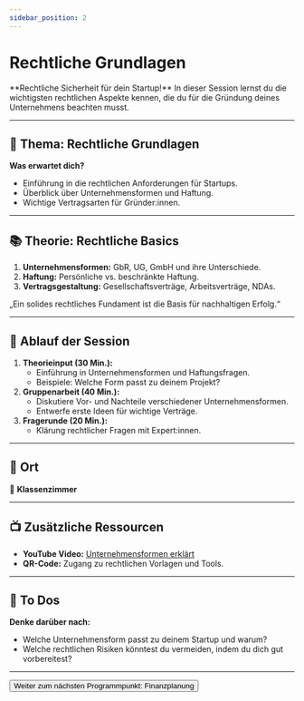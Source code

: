 ```yaml
---
sidebar_position: 2
---
```


# Rechtliche Grundlagen

<Admonition type="info" icon="📑">
  **Rechtliche Sicherheit für dein Startup!** In dieser Session lernst du die
  wichtigsten rechtlichen Aspekte kennen, die du für die Gründung deines
  Unternehmens beachten musst.
</Admonition>

---

## 🎯 **Thema:** Rechtliche Grundlagen

**Was erwartet dich?**

- Einführung in die rechtlichen Anforderungen für Startups.
- Überblick über Unternehmensformen und Haftung.
- Wichtige Vertragsarten für Gründer:innen.

---

## 📚 **Theorie: Rechtliche Basics**

1. **Unternehmensformen:** GbR, UG, GmbH und ihre Unterschiede.
2. **Haftung:** Persönliche vs. beschränkte Haftung.
3. **Vertragsgestaltung:** Gesellschaftsverträge, Arbeitsverträge, NDAs.

<Admonition type="quote" icon="💡">
  „Ein solides rechtliches Fundament ist die Basis für nachhaltigen Erfolg.“
</Admonition>

---

## 📝 **Ablauf der Session**

1. **Theorieinput (30 Min.):**
   - Einführung in Unternehmensformen und Haftungsfragen.
   - Beispiele: Welche Form passt zu deinem Projekt?
2. **Gruppenarbeit (40 Min.):**
   - Diskutiere Vor- und Nachteile verschiedener Unternehmensformen.
   - Entwerfe erste Ideen für wichtige Verträge.
3. **Fragerunde (20 Min.):**
   - Klärung rechtlicher Fragen mit Expert:innen.

---

## 📍 **Ort**

📍 **Klassenzimmer**

---

## 📺 **Zusätzliche Ressourcen**

- **YouTube Video:** [Unternehmensformen erklärt](https://www.youtube.com/watch?v=Xqer4ADWUd8)
- **QR-Code:** Zugang zu rechtlichen Vorlagen und Tools.

---

## 🚀 **To Dos**

**Denke darüber nach:**

- Welche Unternehmensform passt zu deinem Startup und warum?
- Welche rechtlichen Risiken könntest du vermeiden, indem du dich gut vorbereitest?

---

<Button destination="/roadmap/docs/startup-basics/yfn-school/day4/financial-planning-basics">
  Weiter zum nächsten Programmpunkt: Finanzplanung
</Button>
